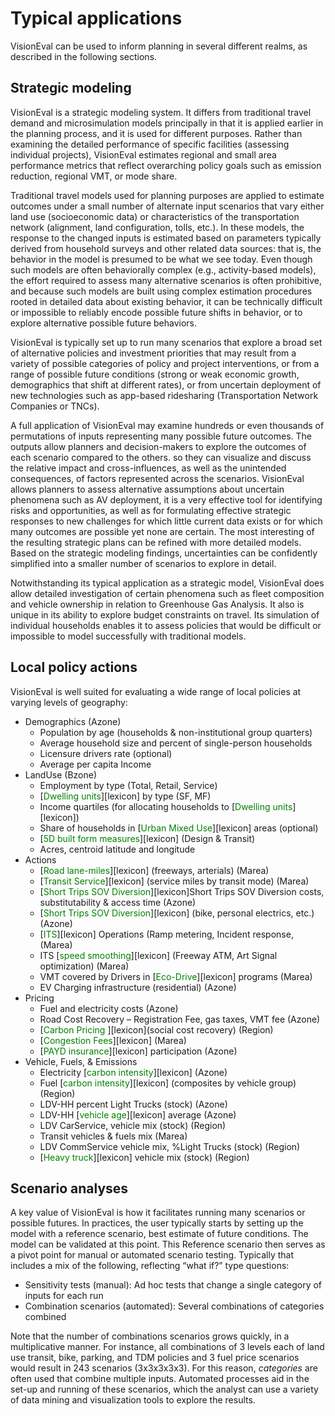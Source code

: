 # Typical applications

VisionEval can be used to inform planning in several different realms, as described in the following sections. 

## Strategic modeling

VisionEval is a strategic modeling system. It differs from traditional travel demand and microsimulation models principally in that it is applied earlier in the planning process, and it is used for different purposes. Rather than examining the detailed performance of specific facilities (assessing individual projects), VisionEval estimates regional and small area performance metrics that reflect overarching policy goals such as emission reduction, regional VMT, or mode share. 

Traditional travel models used for planning purposes are applied to estimate outcomes under a small number of alternate input scenarios that vary either land use (socioeconomic data) or characteristics of the transportation network (alignment, land configuration, tolls, etc.). In these models, the response to the changed inputs is estimated based on parameters typically derived from household surveys and other related data sources: that is, the behavior in the model is presumed to be what we see today. Even though such models are often behaviorally complex (e.g., activity-based models), the effort required to assess many alternative scenarios is often prohibitive, and because such models are built using complex estimation procedures rooted in detailed data about existing behavior, it can be technically difficult or impossible to reliably encode possible future shifts in behavior, or to explore alternative possible future behaviors.

VisionEval is typically set up to run many scenarios that explore a broad set of alternative policies and investment priorities that may result from a variety of possible categories of policy and project interventions, or from a range of possible future conditions (strong or weak economic growth, demographics that shift at different rates), or from uncertain deployment of new technologies such as app-based ridesharing (Transportation Network Companies or TNCs).

A full application of VisionEval may examine hundreds or even thousands of permutations of inputs representing many possible future outcomes. The outputs allow planners and decision-makers to explore the outcomes of each scenario compared to the others. so they can visualize and discuss the relative impact and cross-influences, as well as the unintended consequences, of factors represented across the scenarios. VisionEval allows planners to assess alternative assumptions about uncertain phenomena such as AV deployment, it is a very effective tool for identifying risks and opportunities, as well as for formulating effective strategic responses to new challenges for which little current data exists or for which many outcomes are possible yet none are certain. The most interesting of the resulting strategic plans can be refined with more detailed models. Based on the strategic modeling findings, uncertainties can be confidently simplified into a smaller number of scenarios to explore in detail.

Notwithstanding its typical application as a strategic model, VisionEval does allow detailed investigation of certain phenomena such as fleet composition and vehicle ownership in relation to Greenhouse Gas Analysis. It also is unique in its ability to explore budget constraints on travel. Its simulation of individual households enables it to assess policies that would be difficult or impossible to model successfully with traditional models. 

## Local policy actions

VisionEval is well suited for evaluating a wide range of local policies at varying levels of geography: 

+ Demographics (Azone)
    + Population by age (households & non-institutional group quarters)
    + Average household size and percent of single-person households
    + Licensure drivers rate (optional)
    + Average per capita Income

+ LandUse (Bzone)
    + Employment by type (Total, Retail, Service)
    + [<span style="color:green">Dwelling units</span>][lexicon] by type (SF, MF)
    + Income quartiles (for allocating households to [<span style="color:green">Dwelling units</span>][lexicon])
    + Share of households in [<span style="color:green">Urban Mixed Use</span>][lexicon] areas (optional)
    + [<span style="color:green">5D built form measures</span>][lexicon] (Design & Transit)
    + Acres, centroid latitude and longitude

+ Actions
    + [<span style="color:green">Road lane-miles</span>][lexicon] (freeways, arterials) (Marea)
    + [<span style="color:green">Transit Service</span>][lexicon] (service miles by transit mode) (Marea)
    + [<span style="color:green">Short Trips SOV Diversion</span>][lexicon]Short Trips SOV Diversion costs, substitutability & access time (Azone)
    + [<span style="color:green">Short Trips SOV Diversion</span>][lexicon] (bike, personal electrics, etc.) (Azone)
    + [<span style="color:green">ITS</span>][lexicon] Operations (Ramp metering, Incident response, (Marea)
    + ITS [<span style="color:green">speed smoothing</span>][lexicon] (Freeway ATM, Art Signal optimization) (Marea)
    + VMT covered by Drivers in [<span style="color:green">Eco-Drive</span>][lexicon] programs (Marea)
    + EV Charging infrastructure (residential) (Azone)

+ Pricing
    + Fuel and electricity costs (Azone)
    + Road Cost Recovery – Registration Fee, gas taxes, VMT fee (Azone)
    + [<span style="color:green">Carbon Pricing </span>][lexicon](social cost recovery) (Region)
    + [<span style="color:green">Congestion Fees</span>][lexicon] (Marea)
    + [<span style="color:green">PAYD insurance</span>][lexicon] participation (Azone)

+ Vehicle, Fuels, & Emissions
    + Electricity [<span style="color:green">carbon intensity</span>][lexicon] (Azone)
    + Fuel [<span style="color:green">carbon intensity</span>][lexicon] (composites by vehicle group) (Region)
    + LDV-HH percent Light Trucks (stock) (Azone)
    + LDV-HH [<span style="color:green">vehicle age</span>][lexicon] average (Azone)
    + LDV CarService, vehicle mix (stock) (Region)
    + Transit vehicles & fuels mix (Marea)
    + LDV CommService vehicle mix, %Light Trucks (stock) (Region)
    + [<span style="color:green">Heavy truck</span>][lexicon] vehicle mix (stock) (Region)

## Scenario analyses

A key value of VisionEval is how it facilitates running many scenarios or possible futures.  In practices, the user typically starts by setting up the model with a reference scenario, best estimate of future conditions. The model can be validated at this point. This Reference scenario then serves as a pivot point for manual or automated scenario testing. Typically that includes a mix of the following, reflecting “what if?” type questions:

+ Sensitivity tests (manual): Ad hoc tests that change a single category of inputs for each run
+ Combination scenarios (automated): Several combinations of categories combined

Note that the number of combinations scenarios grows quickly, in a multiplicative manner.  For instance, all combinations of 3 levels each of land use transit, bike, parking, and TDM policies and 3 fuel price scenarios would result in 243 scenarios (3x3x3x3x3). For this reason, _categories_ are often used that combine multiple inputs. Automated processes aid in the set-up and running of these scenarios, which the analyst can use a variety of data mining and visualization tools to explore the results. 
